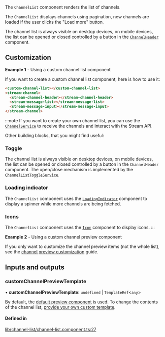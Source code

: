 The `ChannelList` component renders the list of channels.

The `ChannelList` displays channels using pagination, new channels are loaded if the user clicks the "Load more" button.

The channel list is always visible on desktop devices, on mobile devices, the list can be opened or closed controlled by a button in the [`ChannelHeader`](./ChannelHeaderComponent.mdx) component.

## Customization

**Example 1** - Using a custom channel list component

If you want to create a custom channel list component, here is how to use it:

```html
<custom-channel-list></custom-channel-list>
<stream-channel>
  <stream-channel-header></stream-channel-header>
  <stream-message-list></stream-message-list>
  <stream-message-input></stream-message-input>
</stream-channel>
```

:::note
If you want to create your own channel list, you can use the [`ChannelService`](../services/ChannelService.mdx) to receive the channels and interact with the Stream API.

Other building blocks, that you might find useful:

### Toggle

The channel list is always visible on desktop devices, on mobile devices, the list can be opened or closed controlled by a button in the `ChannelHeader` component. The open/close mechanism is implemented by the [`ChannelListToggleService`](../services/ChannelListToggleService.mdx).

### Loading indicator

The `ChannelList` component uses the [`LoadingIndicator`](./LoadingIndicatorComponent.mdx) component to display a spinner while more channels are being fetched.

### Icons

The `ChannelList` component uses the [`Icon`](./IconComponent.mdx) component to display icons.
:::

**Example 2** - Using a custom channel preview component

If you only want to customize the channel preview items (not the whole list), see the [channel preview customization](./ChannelPreviewComponent.mdx/#customization) guide.

[//]: # "Start of generated content"
## Inputs and outputs 


### customChannelPreviewTemplate

• **customChannelPreviewTemplate**: `undefined` \| `TemplateRef`<`any`\>

By default, the [default preview component](./ChannelPreviewComponent.mdx) is used. To change the contents of the channel list, [provide your own custom template](./ChannelPreviewComponent.mdx/#customization).

#### Defined in

[lib/channel-list/channel-list.component.ts:27](https://github.com/GetStream/stream-chat-angular/blob/ee2c9e9/projects/stream-chat-angular/src/lib/channel-list/channel-list.component.ts#L27)

[//]: # "End of generated content"
